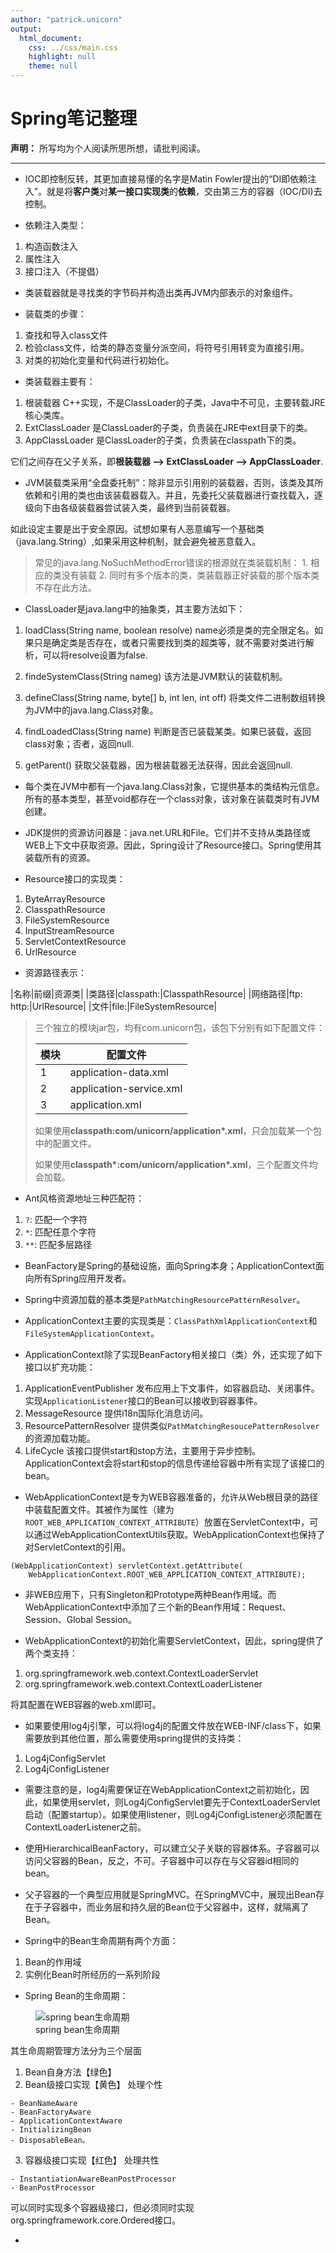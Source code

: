 ```yaml
---
author: "patrick.unicorn"
output:
  html_document:
    css: ../css/main.css
    highlight: null
    theme: null
---
```


Spring笔记整理
===

**声明：** 所写均为个人阅读所思所想，请批判阅读。

* * *

+ IOC即控制反转，其更加直接易懂的名字是Matin Fowler提出的“DI即依赖注入”。就是将**客户类**对**某一接口实现类**的**依赖**，交由第三方的容器（IOC/DI)去控制。

+ 依赖注入类型：

1. 构造函数注入
2. 属性注入
3. 接口注入（不提倡）

+ 类装载器就是寻找类的字节码并构造出类再JVM内部表示的对象组件。

+ 装载类的步骤：

1. 查找和导入class文件
2. 检验class文件，给类的静态变量分派空间，将符号引用转变为直接引用。
3. 对类的初始化变量和代码进行初始化。

+ 类装载器主要有：

1. 根装载器 C++实现，不是ClassLoader的子类，Java中不可见，主要转载JRE核心类库。
2. ExtClassLoader  是ClassLoader的子类，负责装在JRE中ext目录下的类。
3. AppClassLoader 是ClassLoader的子类，负责装在classpath下的类。

它们之间存在父子关系，即**根装载器 --> ExtClassLoader --> AppClassLoader**. 

+ JVM装载类采用“全盘委托制”：除非显示引用别的装载器，否则，该类及其所依赖和引用的类也由该装载器载入。并且，先委托父装载器进行查找载入，逐级向下由各级装载器尝试装入类，最终到当前装载器。

如此设定主要是出于安全原因。试想如果有人恶意编写一个基础类（java.lang.String）,如果采用这种机制，就会避免被恶意载入。

<blockquote>
常见的java.lang.NoSuchMethodError错误的根源就在类装载机制：
1. 相应的类没有装载
2. 同时有多个版本的类，类装载器正好装载的那个版本类不存在此方法。
</blockquote>

+ ClassLoader是java.lang中的抽象类，其主要方法如下：

1. loadClass(String name, boolean resolve) name必须是类的完全限定名。如果只是确定类是否存在，或者只需要找到类的超类等，就不需要对类进行解析，可以将resolve设置为false.

2. findeSystemClass(String nameg) 该方法是JVM默认的装载机制。

3. defineClass(String name, byte[] b, int len, int off) 将类文件二进制数组转换为JVM中的java.lang.Class对象。

4. findLoadedClass(String name) 判断是否已装载某类。如果已装载，返回class对象；否者，返回null.

5. getParent() 获取父装载器，因为根装载器无法获得，因此会返回null.

+ 每个类在JVM中都有一个java.lang.Class对象，它提供基本的类结构元信息。所有的基本类型，甚至void都存在一个class对象，该对象在装载类时有JVM创建。

+ JDK提供的资源访问器是：java.net.URL和File。它们并不支持从类路径或WEB上下文中获取资源。因此，Spring设计了Resource接口。Spring使用其装载所有的资源。

+ Resource接口的实现类：

1. ByteArrayResource
2. ClasspathResource
3. FileSystemResource
4. InputStreamResource
5. ServletContextResource
6. UrlResource

+ 资源路径表示：

|名称|前缀|资源类|
|类路径|classpath:|ClasspathResource|
|网络路径|ftp: http:|UrlResource|
|文件|file:|FileSystemResource|

<blockquote>
三个独立的模块jar包，均有com.unicorn包，该包下分别有如下配置文件：

|模块|配置文件|
|--|--|
|1|application-data.xml|
|2|application-service.xml|
|3|application.xml|

如果使用**classpath:com/unicorn/application\*.xml**，只会加载某一个包中的配置文件。

如果使用**classpath\*:com/unicorn/application\*.xml**，三个配置文件均会加载。 
</blockquote>

+ Ant风格资源地址三种匹配符：

1. `?`: 匹配一个字符
2. `*`: 匹配任意个字符
3. `**`: 匹配多层路径

+ BeanFactory是Spring的基础设施，面向Spring本身；ApplicationContext面向所有Spring应用开发者。

+ Spring中资源加载的基本类是`PathMatchingResourcePatternResolver`。

+ ApplicationContext主要的实现类是：`ClassPathXmlApplicationContext`和`FileSystemApplicationContext`。

+ ApplicationContext除了实现BeanFactory相关接口（类）外，还实现了如下接口以扩充功能：

1. ApplicationEventPublisher 发布应用上下文事件，如容器启动、关闭事件。实现`ApplicationListener`接口的Bean可以接收到容器事件。
2. MessageResource 提供i18n国际化消息访问。
3. ResourcePatternResolver 提供类似`PathMatchingResoucePatternResolver`的资源加载功能。
4. LifeCycle 该接口提供start和stop方法，主要用于异步控制。ApplicationContext会将start和stop的信息传递给容器中所有实现了该接口的bean。

+ WebApplicationContext是专为WEB容器准备的，允许从Web根目录的路径中装载配置文件。其被作为属性（建为`ROOT_WEB_APPLICATION_CONTEXT_ATTRIBUTE`）放置在ServletContext中，可以通过WebApplicationContextUtils获取。WebApplicationContext也保持了对ServletContext的引用。

```
(WebApplicationContext) servletContext.getAttribute(
    WebApplicationContext.ROOT_WEB_APPLICATION_CONTEXT_ATTRIBUTE);
```

+ 非WEB应用下，只有Singleton和Prototype两种Bean作用域。而WebApplicationContext中添加了三个新的Bean作用域：Request、Session、Global Session。

+ WebApplicationContext的初始化需要ServletContext，因此，spring提供了两个类支持：

1. org.springframework.web.context.ContextLoaderServlet
2. org.springframework.web.context.ContextLoaderListener

将其配置在WEB容器的web.xml即可。

+ 如果要使用log4j引擎，可以将log4j的配置文件放在WEB-INF/class下，如果需要放到其他位置，那么需要使用spring提供的支持类：

1. Log4jConfigServlet
2. Log4jConfigListener

+ 需要注意的是，log4j需要保证在WebApplicationContext之前初始化，因此，如果使用servlet，则Log4jConfigServlet要先于ContextLoaderServlet启动（配置startup）。如果使用listener，则Log4jConfigListener必须配置在ContextLoaderListener之前。

+ 使用HierarchicalBeanFactory，可以建立父子关联的容器体系。子容器可以访问父容器的Bean，反之，不可。子容器中可以存在与父容器id相同的bean。

+ 父子容器的一个典型应用就是SpringMVC。在SpringMVC中，展现出Bean存在于子容器中，而业务层和持久层的Bean位于父容器中，这样，就隔离了Bean。

+ Spring中的Bean生命周期有两个方面：

1. Bean的作用域
2. 实例化Bean时所经历的一系列阶段

+ Spring Bean的生命周期：

![spring bean生命周期](../images/content/spring-notes-01.png)

其生命周期管理方法分为三个层面

1. Bean自身方法【绿色】 
2. Bean级接口实现【黄色】 处理个性

```
- BeanNameAware
- BeanFactoryAware
- ApplicationContextAware
- InitializingBean
- DisposableBean。
```

3. 容器级接口实现【红色】 处理共性

```
- InstantiationAwareBeanPostProcessor
- BeanPostProcessor
```

可以同时实现多个容器级接口，但必须同时实现org.springframework.core.Ordered接口。

+ 


